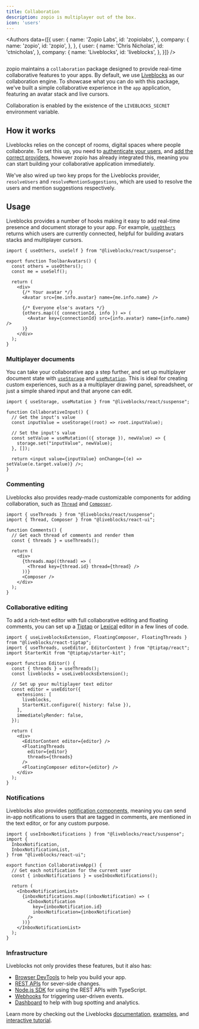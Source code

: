 ```yaml
---
title: Collaboration
description: zopio is multiplayer out of the box.
icon: 'users'
---
```



<Authors data={[{
  user: {
    name: 'Zopio Labs',
    id: 'zopiolabs',
  },
  company: {
    name: 'zopio',
    id: 'zopio',
  },
}, {
  user: {
    name: 'Chris Nicholas',
    id: 'ctnicholas',
  },
  company: {
    name: 'Liveblocks',
    id: 'liveblocks',
  },
}]} />

<Frame>
  <img src="/images/collaboration.png" alt="" />
</Frame>

zopio maintains a `collaboration` package designed to provide real-time collaborative features to your apps. By default, we use [Liveblocks](https://liveblocks.io) as our collaboration engine. To showcase what you can do with this package, we've built a simple collaborative experience in the `app` application, featuring an avatar stack and live cursors.

<Tip>Collaboration is enabled by the existence of the `LIVEBLOCKS_SECRET` environment variable.</Tip>

## How it works

Liveblocks relies on the concept of rooms, digital spaces where people collaborate. To set this up, you need to [authenticate your users](https://liveblocks.io/docs/authentication/access-token/nextjs), and [add the correct providers](https://liveblocks.io/docs/get-started/nextjs), however zopio has already integrated this, meaning you can start building your collaborative application immediately.

We've also wired up two key props for the Liveblocks provider, `resolveUsers` and `resolveMentionSuggestions`, which are used to resolve the users and mention suggestions respectively.

## Usage

Liveblocks provides a number of hooks making it easy to add real-time presence and document storage to your app. For example, [`useOthers`]() returns which users are currently connected, helpful for building avatars stacks and multiplayer cursors.

```tsx toolbar-avatars.tsx
import { useOthers, useSelf } from "@liveblocks/react/suspense";

export function ToolbarAvatars() {
  const others = useOthers();
  const me = useSelf();

  return (
    <div>
      {/* Your avatar */}
      <Avatar src={me.info.avatar} name={me.info.name} />

      {/* Everyone else's avatars */}
      {others.map(({ connectionId, info }) => (
        <Avatar key={connectionId} src={info.avatar} name={info.name} />
      )}
    </div>
  );
}
```

### Multiplayer documents

You can take your collaborative app a step further, and set up multiplayer document state with [`useStorage`](https://liveblocks.io/docs/api-reference/liveblocks-react#useStorage) and [`useMutation`](https://liveblocks.io/docs/api-reference/liveblocks-react#useMutation). This is ideal for creating custom experiences, such as a a multiplayer drawing panel, spreadsheet, or just a simple shared input and that anyone can edit.

```tsx collaborative-input.tsx
import { useStorage, useMutation } from "@liveblocks/react/suspense";

function CollaborativeInput() {
  // Get the input's value
  const inputValue = useStorage((root) => root.inputValue);
  
  // Set the input's value
  const setValue = useMutation(({ storage }), newValue) => {
    storage.set("inputValue", newValue);
  }, []);
  
  return <input value={inputValue} onChange={(e) => setValue(e.target.value)} />;
}
```

### Commenting

Liveblocks also provides ready-made customizable components for adding collaboration, such as [`Thread`](https://liveblocks.io/docs/api-reference/liveblocks-react-ui#Thread) and [`Composer`](https://liveblocks.io/docs/api-reference/liveblocks-react-ui#Composer).

```tsx comments.tsx
import { useThreads } from "@liveblocks/react/suspense";
import { Thread, Composer } from "@liveblocks/react-ui";

function Comments() {
  // Get each thread of comments and render them
  const { threads } = useThreads();

  return (
    <div>
      {threads.map((thread) => (
        <Thread key={thread.id} thread={thread} />
      ))}
      <Composer />
    </div>
  );
}
```

### Collaborative editing

To add a rich-text editor with full collaborative editing and floating comments, you can set up a [Tiptap](https://liveblocks.io/docs/get-started/nextjs-tiptap) or [Lexical](https://liveblocks.io/docs/get-started/nextjs-lexical) editor in a few lines of code.

```tsx collaborative-editor.tsx
import { useLiveblocksExtension, FloatingComposer, FloatingThreads } from "@liveblocks/react-tiptap";
import { useThreads, useEditor, EditorContent } from "@tiptap/react";
import StarterKit from "@tiptap/starter-kit";

export function Editor() {
  const { threads } = useThreads();
  const liveblocks = useLiveblocksExtension();

  // Set up your multiplayer text editor
  const editor = useEditor({
    extensions: [
      liveblocks,
      StarterKit.configure({ history: false }),
    ],
    immediatelyRender: false,
  });

  return (
    <div>
      <EditorContent editor={editor} />
      <FloatingThreads
        editor={editor}
        threads={threads}
      />
      <FloatingComposer editor={editor} />
    </div>
  );
}
```

### Notifications

Liveblocks also provides [notification components](https://liveblocks.io/docs/api-reference/liveblocks-react-ui#InboxNotificationList), meaning you can send in-app notifications to users that are tagged in comments, are mentioned in the text editor, or for any custom purpose.

```tsx notifications.tsx
import { useInboxNotifications } from "@liveblocks/react/suspense";
import {
  InboxNotification,
  InboxNotificationList,
} from "@liveblocks/react-ui";

export function CollaborativeApp() {
  // Get each notification for the current user
  const { inboxNotifications } = useInboxNotifications();

  return (
    <InboxNotificationList>
      {inboxNotifications.map((inboxNotification) => (
        <InboxNotification
          key={inboxNotification.id}
          inboxNotification={inboxNotification}
        />
      ))}
    </InboxNotificationList>
  );
}
```

### Infrastructure

Liveblocks not only provides these features, but it also has:
- [Browser DevTools](https://liveblocks.io/devtools) to help you build your app.
- [REST APIs](https://liveblocks.io/docs/api-reference/rest-api-endpoints) for sever-side changes.
- [Node.js SDK](https://liveblocks.io/docs/api-reference/liveblocks-node) for using the REST APIs with TypeScript.
- [Webhooks](https://liveblocks.io/docs/platform/webhooks) for triggering user-driven events.
- [Dashboard](https://liveblocks.io/docs/platform/projects) to help with bug spotting and analytics.

Learn more by checking out the Liveblocks [documentation](https://liveblocks.io/docs), [examples](https://liveblocks.io/examples), and [interactive tutorial](https://liveblocks.io/docs/tutorial/react/getting-started/welcome).